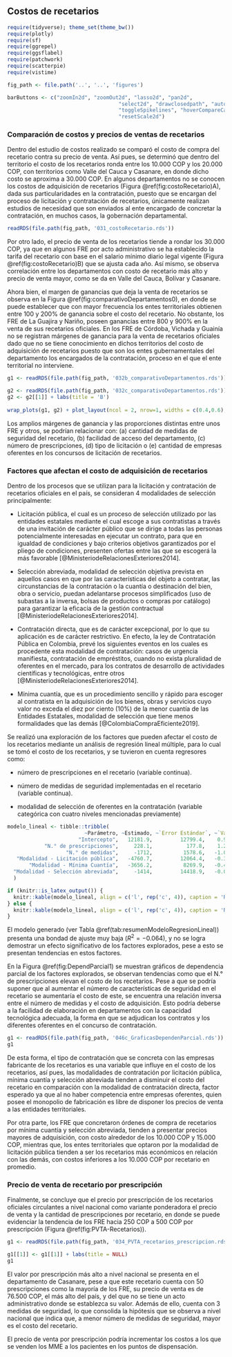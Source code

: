 ## Costos de recetarios

```r
require(tidyverse); theme_set(theme_bw())
require(plotly)
require(sf)
require(ggrepel)
require(ggsflabel)
require(patchwork)
require(scatterpie)
require(vistime)

fig_path <- file.path('..', '..', 'figures')

barButtons <- c("zoomIn2d", "zoomOut2d", "lasso2d", "pan2d", 
                                    "select2d", "drawclosedpath", "autoScale2d", "zoom2", 
                                    "toggleSpikelines", "hoverCompareCartesian", "hoverClosestCartesian", 
                                    "resetScale2d")
```

\maxdeadcycles=1000

### Comparación de costos y precios de ventas de recetarios

Dentro del estudio de costos realizado se comparó el costo de compra del recetario contra su precio de venta. Así pues, se determinó que dentro del territorio el costo de los recetarios ronda entre los 10.000 COP y los 20.000 COP, con territorios como Valle del Cauca y Casanare, en donde dicho costo se aproxima a 30.000 COP. En algunos departamentos no se conocen los costos de adquisición de recetarios (Figura \@ref(fig:costoRecetario)A), dada sus particularidades en la contratación, puesto que se encargan del proceso de licitación y contratación de recetarios, únicamente realizan estudios de necesidad que son enviados al ente encargado de concretar la contratación, en muchos casos, la gobernación departamental. 

```r
readRDS(file.path(fig_path, '031_costoRecetario.rds'))
```

Por otro lado, el precio de venta de los recetarios tiende a rondar los 30.000 COP, ya que en algunos FRE por acto administrativo se ha establecido la tarifa del recetario con base en el salario mínimo diario legal vigente (Figura \@ref(fig:costoRecetario)B) que se ajusta cada año. Así mismo, se observa correlación entre los departamentos con costo de recetario más alto y precio de venta mayor, como se da en Valle del Cauca, Bolívar y Casanare.

Ahora bien, el margen de ganancias que deja la venta de recetarios se observa en la Figura \@ref(fig:comparativoDepartamentos0), en donde se puede establecer que con mayor frecuencia los entes territoriales obtienen entre 100 y 200\% de ganancia sobre el costo del recetario. No obstante, los FRE de La Guajira y Nariño, poseen ganancias entre 800 y 900\% en la venta de sus recetarios oficiales. En los FRE de Córdoba, Vichada y Guainía no se registran márgenes de ganancia para la venta de recetarios oficiales dado que no se tiene conocimiento en dichos territorios del costo de adquisición de recetarios puesto que son los entes gubernamentales del departamento los encargados de la contratación, proceso en el que el ente territorial no interviene.

<!-- ```{r comparativoDepartamentos, echo=FALSE, warning=FALSE, fig.cap='Comparativo de costo vs precio y márgen de beneficio', fig.width=8, fig.height=6, fig.topcaption=TRUE, out.width="90%"} -->
<!-- readRDS(file.path(fig_path, '032_comparativoDepartamentos.rds')) + labs(title = NULL) -->
<!-- ``` -->

```r
g1 <- readRDS(file.path(fig_path, '032b_comparativoDepartamentos.rds')) + labs(title = 'A')

g2 <- readRDS(file.path(fig_path, '032c_comparativoDepartamentos.rds'))
g2 <- g2[[1]] + labs(title = 'B')
 
wrap_plots(g1, g2) + plot_layout(ncol = 2, nrow=1, widths = c(0.4,0.6), tag_level = 'new')
```

<!-- ```{r comparativoDepartamentos1, echo=FALSE, warning=FALSE, fig.cap='Mapa de márgenes de ganancia por recetario', fig.width=8, fig.height=6, fig.topcaption=TRUE, out.width="90%"} -->

<!-- ``` -->

Los amplios márgenes de ganancia y las proporciones distintas entre unos FRE y otros, se podrían relacionar con: (a) cantidad de medidas de seguridad del recetario, (b) facilidad de acceso del departamento, (c) número de prescripciones, (d) tipo de licitación o (e) cantidad de empresas oferentes en los concursos de licitación de recetarios. 

### Factores que afectan el costo de adquisición de recetarios

Dentro de los procesos que se utilizan para la licitación y contratación de recetarios oficiales en el país, se consideran 4 modalidades de selección principalmente:

- Licitación pública, el cual es un proceso de selección utilizado por las entidades estatales mediante el cual escoge a sus contratistas a través de una invitación de carácter público que se dirige a todas las personas potencialmente interesadas en ejecutar un contrato, para que en igualdad de condiciones y bajo criterios objetivos garantizados por el pliego de condiciones, presenten ofertas entre las que se escogerá la más favorable [@MinisteriodeRelacionesExteriores2014].

- Selección abreviada, modalidad de selección objetiva prevista en aquellos casos en que por las características del objeto a contratar, las circunstancias de la contratación o la cuantía o destinación del bien, obra o servicio, puedan adelantarse procesos simplificados (uso de subastas a la inversa, bolsas de productos o compras por catálogo) para garantizar la eficacia de la gestión contractual [@MinisteriodeRelacionesExteriores2014].

- Contratación directa, que es de carácter excepcional, por lo que su aplicación es de carácter restrictivo. En efecto, la ley de Contratación Pública en Colombia, prevé los siguientes eventos en los cuales es procedente esta modalidad de contratación: casos de urgencia manifiesta, contratación de empréstitos, cuando no exista pluralidad de oferentes en el mercado, para los contratos de desarrollo de actividades científicas y tecnológicas, entre otros [@MinisteriodeRelacionesExteriores2014].

- Mínima cuantía, que es un procedimiento sencillo y rápido para escoger al contratista en la adquisición de los bienes, obras y servicios cuyo valor no exceda el diez por ciento (10%) de la menor cuantía de las Entidades Estatales, modalidad de selección que tiene menos formalidades que las demás [@ColombiaCompraEficiente2019].

Se realizó una exploración de los factores que pueden afectar el costo de los recetarios mediante un análisis de regresión lineal múltiple, para lo cual se tomó el costo de los recetarios, y se tuvieron en cuenta regresores como: 

- número de prescripciones en el recetario (variable continua).

- número de medidas de seguridad implementadas en el recetario (variable continua). 

- modalidad de selección de oferentes en la contratación (variable categórica con cuatro niveles mencionadas previamente)

```r
modelo_lineal <- tibble::tribble(
                         ~Parámetro, ~Estimado, ~`Error Estándar`, ~`Valor t`, ~`Pr(>|t|)`,
                       "Intercepto",   12181.9,         12799.4,    0.952,       0.352,
            "N.° de prescripciones",     228.1,           177.8,    1.283,       0.213,
                   "N.° de medidas",     -1712,          1578.6,   -1.085,        0.29,
   "Modalidad - Licitación pública",   -4760.7,         12064.4,   -0.395,       0.697,
       "Modalidad - Mínima Cuantía",   -3656.2,          8269.9,   -0.442,       0.663,
  "Modalidad - Selección abreviada",     -1414,         14418.9,   -0.098,       0.923
  )

if (knitr::is_latex_output()) {
  knitr::kable(modelo_lineal, align = c('l', rep('c', 4)), caption = 'Resumen de modelo de regresión lineal múltiple para el costo del recetario.', format = 'latex', booktabs=TRUE) %>% kableExtra::kable_styling(bootstrap_options = "striped")
} else {
  knitr::kable(modelo_lineal, align = c('l', rep('c', 4)), caption = 'Resumen de modelo de regresión lineal múltiple para el costo del recetario.', format = 'html')
}
```

El modelo generado (ver Tabla \@ref(tab:resumenModeloRegresionLineal)) presenta una bondad de ajuste muy baja ($R^{2} = -0.064$), y no se logra demostrar un efecto significativo de los factores explorados, pese a esto se presentan tendencias en estos factores. 

En la Figura \@ref(fig:DependParcial1) se muestran gráficos de dependencia parcial de los factores explorados, se observan tendencias como que el N.° de prescripciones elevan el costo de los recetarios. Pese a que se podría suponer que al aumentar el número de características de seguridad en el recetario se aumentaría el costo de este, se encuentra una relación inversa entre el número de medidas y el costo de adquisición. Esto podría deberse a la facilidad de elaboración en departamentos con la capacidad tecnológica adecuada, la forma en que se adjudican los contratos y los diferentes oferentes en el concurso de contratación. 

```r
g1 <- readRDS(file.path(fig_path, '046c_GraficasDependenParcial.rds'))
g1
```

De esta forma, el tipo de contratación que se concreta con las empresas fabricante de los recetarios es una variable que influye en el costo de los recetarios, así pues, las modalidades de contratación por licitación pública, mínima cuantía y selección abreviada tienden a disminuir el costo del recetario en comparación con la modalidad de contratación directa, factor esperado ya que al no haber competencia entre empresas oferentes, quien posee el monopolio de fabricación es libre de disponer los precios de venta a las entidades territoriales.

Por otra parte, los FRE que concretaron órdenes de compra de recetarios por mínima cuantía y selección abreviada, tienden a presentar precios mayores de adquisición, con costo alrededor de los 10.000 COP y 15.000 COP, mientras que, los entes territoriales que optaron por la modalidad de licitación pública tienden a ser los recetarios más económicos en relación con las demás, con costos inferiores a los 10.000 COP por recetario en promedio.

### Precio de venta de recetario por prescripción

Finalmente, se concluye que el precio por prescripción de los recetarios oficiales circulantes a nivel nacional como variante ponderadora el precio de venta y la cantidad de prescripciones por recetario, en donde se puede evidenciar la tendencia de los FRE hacia 250 COP a 500 COP por prescripción (Figura \@ref(fig:PVTA-Recetarios)). 

```r
g1 <- readRDS(file.path(fig_path, '034_PVTA_recetarios_prescripcion.rds'))

g1[[1]] <- g1[[1]] + labs(title = NULL)
g1
```

El valor por prescripción más alto a nivel nacional se presenta en el departamento de Casanare, pese a que este recetario cuenta con 50 prescripciones como la mayoría de los FRE, su precio de venta es de 76.500 COP, el más alto del país, y del que no se tiene un acto administrativo donde se establezca su valor. Además de ello, cuenta con 3 medidas de seguridad, lo que consolida la hipótesis que se observa a nivel nacional que indica que, a menor número de medidas de seguridad, mayor es el costo del recetario.

<!-- ```{r comparativoDepartamentos2, echo=FALSE, warning=FALSE, fig.cap='Comparativo de costo vs precio y márgen de beneficio (2)', fig.width=8, fig.height=4, fig.topcaption=TRUE} -->
<!-- readRDS(file.path(fig_path, '033_comparativoDepartamentos1.rds')) +  -->
<!--   labs(title = NULL) -->
<!-- ``` -->

El precio de venta por prescripción podría incrementar los costos a los que se venden los MME a los pacientes en los puntos de dispensación. 
